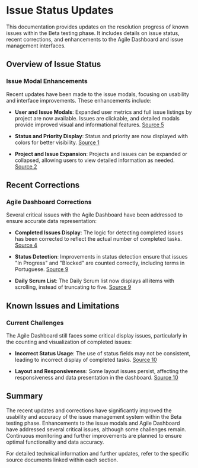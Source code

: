 # Issue Status Updates

This documentation provides updates on the resolution progress of known issues within the Beta testing phase. It includes details on issue status, recent corrections, and enhancements to the Agile Dashboard and issue management interfaces.

## Overview of Issue Status

### Issue Modal Enhancements

Recent updates have been made to the issue modals, focusing on usability and interface improvements. These enhancements include:

- **User and Issue Modals**: Expanded user metrics and full issue listings by project are now available. Issues are clickable, and detailed modals provide improved visual and informational features. [Source 5](/gitdocai-data/organization/org-3b5b9a00-5655-4c1f-96df-503f2619fb1c/repositories/jira-dash/MELHORIAS_MODAIS_USUARIO.md)

- **Status and Priority Display**: Status and priority are now displayed with colors for better visibility. [Source 1](/gitdocai-data/organization/org-3b5b9a00-5655-4c1f-96df-503f2619fb1c/repositories/jira-dash/MELHORIAS_MODAIS_USUARIO.md)

- **Project and Issue Expansion**: Projects and issues can be expanded or collapsed, allowing users to view detailed information as needed. [Source 2](/gitdocai-data/organization/org-3b5b9a00-5655-4c1f-96df-503f2619fb1c/repositories/jira-dash/DETALHES_ISSUES_USUARIO.md)

## Recent Corrections

### Agile Dashboard Corrections

Several critical issues with the Agile Dashboard have been addressed to ensure accurate data representation:

- **Completed Issues Display**: The logic for detecting completed issues has been corrected to reflect the actual number of completed tasks. [Source 4](/gitdocai-data/organization/org-3b5b9a00-5655-4c1f-96df-503f2619fb1c/repositories/jira-dash/CORRECOES_AGILE_IMPLEMENTADAS.md)

- **Status Detection**: Improvements in status detection ensure that issues "In Progress" and "Blocked" are counted correctly, including terms in Portuguese. [Source 9](/gitdocai-data/organization/org-3b5b9a00-5655-4c1f-96df-503f2619fb1c/repositories/jira-dash/CORRECOES_AGILE_IMPLEMENTADAS.md)

- **Daily Scrum List**: The Daily Scrum list now displays all items with scrolling, instead of truncating to five. [Source 9](/gitdocai-data/organization/org-3b5b9a00-5655-4c1f-96df-503f2619fb1c/repositories/jira-dash/CORRECOES_AGILE_IMPLEMENTADAS.md)

## Known Issues and Limitations

### Current Challenges

The Agile Dashboard still faces some critical display issues, particularly in the counting and visualization of completed issues:

- **Incorrect Status Usage**: The use of status fields may not be consistent, leading to incorrect display of completed tasks. [Source 10](/gitdocai-data/organization/org-3b5b9a00-5655-4c1f-96df-503f2619fb1c/repositories/jira-dash/PROBLEMAS_AGILE_DASHBOARD.md)

- **Layout and Responsiveness**: Some layout issues persist, affecting the responsiveness and data presentation in the dashboard. [Source 10](/gitdocai-data/organization/org-3b5b9a00-5655-4c1f-96df-503f2619fb1c/repositories/jira-dash/PROBLEMAS_AGILE_DASHBOARD.md)

## Summary

The recent updates and corrections have significantly improved the usability and accuracy of the issue management system within the Beta testing phase. Enhancements to the issue modals and Agile Dashboard have addressed several critical issues, although some challenges remain. Continuous monitoring and further improvements are planned to ensure optimal functionality and data accuracy.

For detailed technical information and further updates, refer to the specific source documents linked within each section.
